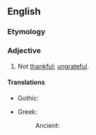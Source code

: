==English==

===Etymology===
{{prefix|en|un|thankful}}

===Adjective===
{{en-adj}}

# Not [[thankful]]; [[ungrateful]].

====Translations====
{{trans-top|not thankful}}
* Gothic: {{t|got|𐌻𐌰𐌿𐌽𐌰𐍅𐌰𐍂𐌲𐍃}}
{{trans-mid}}
* Greek:
*: Ancient: {{t|grc|ἀχάριστος}}
{{trans-bottom}}